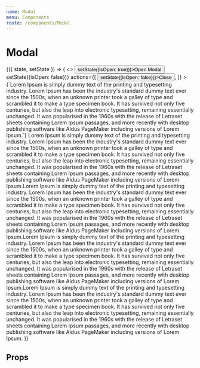 ```yaml
---
name: Modal
menu: Components
route: /components/Modal
---
```



# Modal

<Playground>
    <div>
        <State initial={{ isOpen: false }}>
            {({ state, setState }) => (
                <>
                    <Button onClick={() => setState({isOpen: true})}>Open Modal</Button>
                    <Modal
                        title={'What is Lorem Ipsum?'}
                        isOpen={state.isOpen}
                        onClose={() => setState({isOpen: false})}
                        actions={[
                            <Button onClick={() => setState({isOpen: false})}>Close</Button>,
                        ]}
                    >
                        <Text>{`Lorem Ipsum is simply dummy text of the printing and typesetting industry. Lorem Ipsum has been the industry's standard dummy text ever since the 1500s, when an unknown printer took a galley of type and scrambled it to make a type specimen book. It has survived not only five centuries, but also the leap into electronic typesetting, remaining essentially unchanged. It was popularised in the 1960s with the release of Letraset sheets containing Lorem Ipsum passages, and more recently with desktop publishing software like Aldus PageMaker including versions of Lorem Ipsum.`}</Text>
                        <Text>Lorem Ipsum is simply dummy text of the printing and typesetting industry. Lorem Ipsum has been the industry's standard dummy text ever since the 1500s, when an unknown printer took a galley of type and scrambled it to make a type specimen book. It has survived not only five centuries, but also the leap into electronic typesetting, remaining essentially unchanged. It was popularised in the 1960s with the release of Letraset sheets containing Lorem Ipsum passages, and more recently with desktop publishing software like Aldus PageMaker including versions of Lorem Ipsum.Lorem Ipsum is simply dummy text of the printing and typesetting industry. Lorem Ipsum has been the industry's standard dummy text ever since the 1500s, when an unknown printer took a galley of type and scrambled it to make a type specimen book. It has survived not only five centuries, but also the leap into electronic typesetting, remaining essentially unchanged. It was popularised in the 1960s with the release of Letraset sheets containing Lorem Ipsum passages, and more recently with desktop publishing software like Aldus PageMaker including versions of Lorem Ipsum.Lorem Ipsum is simply dummy text of the printing and typesetting industry. Lorem Ipsum has been the industry's standard dummy text ever since the 1500s, when an unknown printer took a galley of type and scrambled it to make a type specimen book. It has survived not only five centuries, but also the leap into electronic typesetting, remaining essentially unchanged. It was popularised in the 1960s with the release of Letraset sheets containing Lorem Ipsum passages, and more recently with desktop publishing software like Aldus PageMaker including versions of Lorem Ipsum.Lorem Ipsum is simply dummy text of the printing and typesetting industry. Lorem Ipsum has been the industry's standard dummy text ever since the 1500s, when an unknown printer took a galley of type and scrambled it to make a type specimen book. It has survived not only five centuries, but also the leap into electronic typesetting, remaining essentially unchanged. It was popularised in the 1960s with the release of Letraset sheets containing Lorem Ipsum passages, and more recently with desktop publishing software like Aldus PageMaker including versions of Lorem Ipsum.</Text>
                    </Modal>
                </>
            )}
        </State>
    </div>
</Playground>

## Props

<Props of={Modal} />